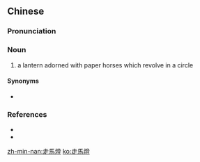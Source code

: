 {{also|走马灯}}
==Chinese==
{{zh-forms|s=走马灯}}

===Pronunciation===
{{zh-pron
|m=zǒumǎdēng
|mn=cháu-bé-teng
|cat=n
}}

===Noun===
{{zh-noun}}

# a lantern adorned with paper horses which revolve in a circle

====Synonyms====
* {{qualifier|archaic}} {{zh-l|轉燈}}

===References===
* {{pedialite|走馬燈|lang=zh}}
* {{cite-web
|url=http://hk.chiculture.net/0811/html/c36/0811pic20908.html
|title=photo of 走馬燈
|work=hk.chiculture.net
|accessdate=2008-04-21}}

[[zh-min-nan:走馬燈]]
[[ko:走馬燈]]